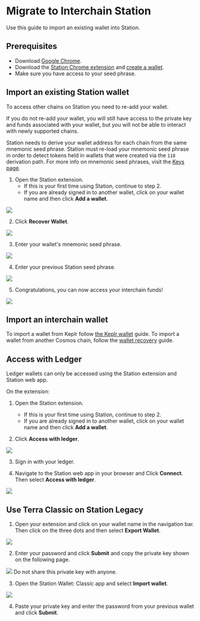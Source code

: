 
# Migrate to Interchain Station

Use this guide to import an existing wallet into Station.

## Prerequisites

- Download [Google Chrome](https://www.google.com/chrome/).
- Download the [Station Chrome extension](download/station-extension.mdx) and [create a wallet](download/station-extension.mdx#create-a-wallet).
- Make sure you have access to your seed phrase.

## Import an existing Station wallet

To access other chains on Station you need to re-add your wallet.

If you do not re-add your wallet, you will still have access to the private key and funds associated with your wallet, but you will not be able to interact with newly supported chains.

<Admonition type="caution" icon="ℹ️">

Station needs to derive your wallet address for each chain from the same mnemonic seed phrase. Station must re-load your mnemonic seed phrase in order to detect tokens held in wallets that were created via the `118` derivation path. For more info on mnemonic seed phrases, visit the [Keys page](../../../docs/develop/feather-js/keys.mdx#mnemonickey).

</Admonition>

1. Open the Station extension.
   - If this is your first time using Station, continue to step 2.
   - If you are already signed in to another wallet, click on your wallet name and then click **Add a wallet**.

<img className="readme-img-sm" src="/img/screens/extension/switch-wallet.png" />

2. Click **Recover Wallet**.

<img className="readme-img-sm" src="/img/screens/extension/connect.png" />

3. Enter your wallet's mnemonic seed phrase.

<img className="readme-img-sm" src="/img/screens/extension/recover.png" />

4. Enter your previous Station seed phrase.

<img
  className="readme-img-sm"
  src="/img/screens/extension/recover-success.png"
/>

5. Congratulations, you can now access your interchain funds!

<img className="readme-img-sm" src="/img/screens/extension/home.png" />

## Import an interchain wallet

To import a wallet from Keplr follow [the Keplr wallet](keplr.mdx) guide. To import a wallet from another Cosmos chain, follow the [wallet recovery](wallet.mdx#recover-a-wallet-using-a-seed-phrase) guide.

## Access with Ledger

<Admonition type="caution" icon="☢️">

Ledger wallets can only be accessed using the Station extension and Station web app.

</Admonition>

On the extension:

1. Open the Station extension.

   - If this is your first time using Station, continue to step 2.
   - If you are already signed in to another wallet, click on your wallet name and then click **Add a wallet**.

2. Click **Access with ledger**.

<img className="readme-img-sm" src="/img/screens/extension/connect.png" />

3. Sign in with your ledger.

4. Navigate to the Station web app in your browser and Click **Connect**. Then select **Access with ledger**.

<img className="readme-img-sm" src="/img/screens/webapp/connect-modal.png" />

## Use Terra Classic on Station Legacy

1. Open your extension and click on your wallet name in the navigation bar. Then click on the three dots and then select **Export Wallet**.

<img className="readme-img-sm" src="/img/screens/extension/switch-wallet.png" />

2. Enter your password and click **Submit** and copy the private key shown on the following page.

<img className="readme-img-sm" src="/img/screens/extension/export-wallet.png" />

<Admonition type="caution" icon="☢️">
  Do not share this private key with anyone.
</Admonition>

3. Open the Station Wallet: Classic app and select **Import wallet**.

<img className="readme-img-sm" src="/img/screens/extension/import-wallet.png" />

4. Paste your private key and enter the password from your previous wallet and click **Submit**.
